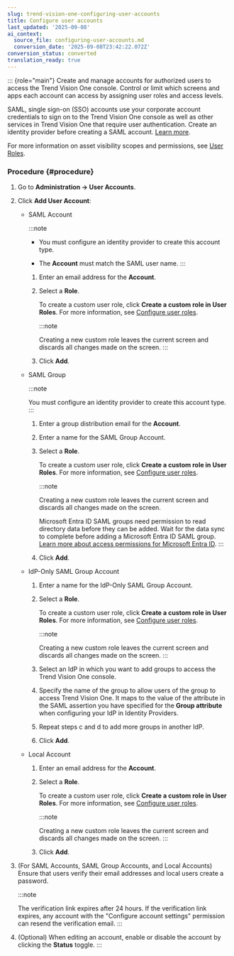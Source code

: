 ```yaml
---
slug: trend-vision-one-configuring-user-accounts
title: Configure user accounts
last_updated: '2025-09-08'
ai_context:
  source_file: configuring-user-accounts.md
  conversion_date: '2025-09-08T23:42:22.072Z'
conversion_status: converted
translation_ready: true
---
```


::: {role="main"}
Create and manage accounts for authorized users to access the Trend Vision One console. Control or limit which screens and apps each account can access by assigning user roles and access levels.

SAML, single sign-on (SSO) accounts use your corporate account credentials to sign on to the Trend Vision One console as well as other services in Trend Vision One that require user authentication. Create an identity provider before creating a SAML account. [Learn more](identity-providers.mdx).

For more information on asset visibility scopes and permissions, see [User Roles](user-roles-foundation-services.mdx).

### Procedure {#procedure}

1.  Go to **Administration → User Accounts**.

2.  Click **Add User Account**:

    - SAML Account

      :::note

      - You must configure an identity provider to create this account type.

      - The **Account** must match the SAML user name.
      :::

      1.  Enter an email address for the **Account**.

      2.  Select a **Role**.

          To create a custom user role, click **Create a custom role in User Roles**. For more information, see [Configure user roles](configuring-user-roles.mdx).

          :::note

          Creating a new custom role leaves the current screen and discards all changes made on the screen.
          :::

      3.  Click **Add**.

    - SAML Group

      :::note

      You must configure an identity provider to create this account type.
      :::

      1.  Enter a group distribution email for the **Account**.

      2.  Enter a name for the SAML Group Account.

      3.  Select a **Role**.

          To create a custom user role, click **Create a custom role in User Roles**. For more information, see [Configure user roles](configuring-user-roles.mdx).

          :::note

          Creating a new custom role leaves the current screen and discards all changes made on the screen.

          Microsoft Entra ID SAML groups need permission to read directory data before they can be added. Wait for the data sync to complete before adding a Microsoft Entra ID SAML group. [Learn more about access permissions for Microsoft Entra ID](integration-aad-third-party.mdx).
          :::

      4.  Click **Add**.

    - IdP-Only SAML Group Account

      1.  Enter a name for the IdP-Only SAML Group Account.

      2.  Select a **Role**.

          To create a custom user role, click **Create a custom role in User Roles**. For more information, see [Configure user roles](configuring-user-roles.mdx).

          :::note

          Creating a new custom role leaves the current screen and discards all changes made on the screen.
          :::

      3.  Select an IdP in which you want to add groups to access the Trend Vision One console.

      4.  Specify the name of the group to allow users of the group to access Trend Vision One. It maps to the value of the attribute in the SAML assertion you have specified for the **Group attribute** when configuring your IdP in Identity Providers.

      5.  Repeat steps c and d to add more groups in another IdP.

      6.  Click **Add**.

    - Local Account

      1.  Enter an email address for the **Account**.

      2.  Select a **Role**.

          To create a custom user role, click **Create a custom role in User Roles**. For more information, see [Configure user roles](configuring-user-roles.mdx).

          :::note

          Creating a new custom role leaves the current screen and discards all changes made on the screen.
          :::

      3.  Click **Add**.

3.  (For SAML Accounts, SAML Group Accounts, and Local Accounts) Ensure that users verify their email addresses and local users create a password.

    :::note

    The verification link expires after 24 hours. If the verification link expires, any account with the "Configure account settings" permission can resend the verification email.
    :::

4.  (Optional) When editing an account, enable or disable the account by clicking the **Status** toggle.
:::
